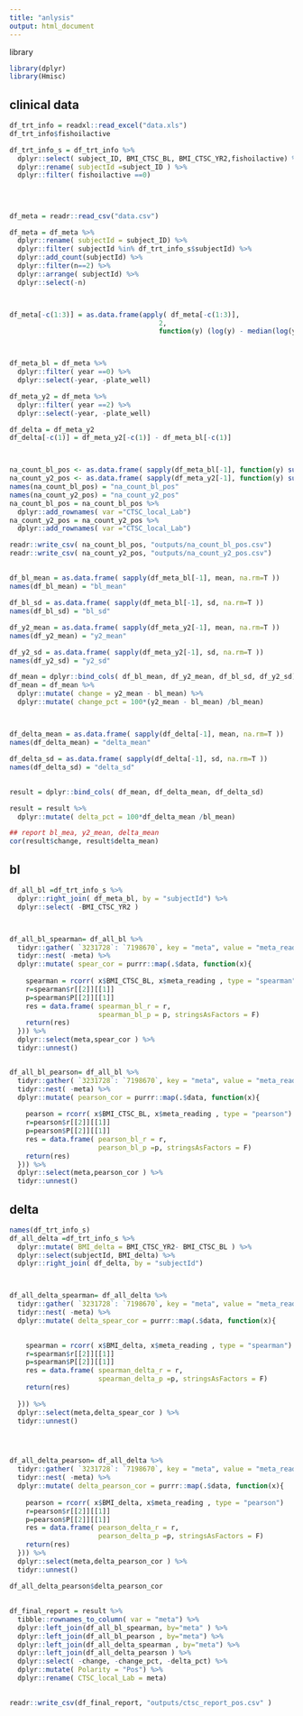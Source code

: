 ```yaml
---
title: "anlysis"
output: html_document
---
```



library
```r
library(dplyr)
library(Hmisc)

```




## clinical data
```r


df_trt_info = readxl::read_excel("data.xls")
df_trt_info$fishoilactive

df_trt_info_s = df_trt_info %>% 
  dplyr::select( subject_ID, BMI_CTSC_BL, BMI_CTSC_YR2,fishoilactive) %>% 
  dplyr::rename( subjectId =subject_ID ) %>% 
  dplyr::filter( fishoilactive ==0)




```


##
```r

df_meta = readr::read_csv("data.csv")

df_meta = df_meta %>% 
  dplyr::rename( subjectId = subject_ID) %>% 
  dplyr::filter( subjectId %in% df_trt_info_s$subjectId) %>% 
  dplyr::add_count(subjectId) %>% 
  dplyr::filter(n==2) %>% 
  dplyr::arrange( subjectId) %>% 
  dplyr::select(-n)



df_meta[-c(1:3)] = as.data.frame(apply( df_meta[-c(1:3)],
                                     2,
                                     function(y) (log(y) - median(log(y), na.rm = T))/ sd(log(y), na.rm = T)))



df_meta_bl = df_meta %>% 
  dplyr::filter( year ==0) %>% 
  dplyr::select(-year, -plate_well)

df_meta_y2 = df_meta %>% 
  dplyr::filter( year ==2) %>% 
  dplyr::select(-year, -plate_well)

df_delta = df_meta_y2
df_delta[-c(1)] = df_meta_y2[-c(1)] - df_meta_bl[-c(1)]



na_count_bl_pos <- as.data.frame( sapply(df_meta_bl[-1], function(y) sum(length(which(is.na(y))))) )
na_count_y2_pos <- as.data.frame( sapply(df_meta_y2[-1], function(y) sum(length(which(is.na(y))))) )
names(na_count_bl_pos) = "na_count_bl_pos"
names(na_count_y2_pos) = "na_count_y2_pos"
na_count_bl_pos = na_count_bl_pos %>% 
  dplyr::add_rownames( var ="CTSC_local_Lab")
na_count_y2_pos = na_count_y2_pos %>% 
  dplyr::add_rownames( var ="CTSC_local_Lab")

readr::write_csv( na_count_bl_pos, "outputs/na_count_bl_pos.csv")
readr::write_csv( na_count_y2_pos, "outputs/na_count_y2_pos.csv")


```






##
```r

df_bl_mean = as.data.frame( sapply(df_meta_bl[-1], mean, na.rm=T ))
names(df_bl_mean) = "bl_mean"

df_bl_sd = as.data.frame( sapply(df_meta_bl[-1], sd, na.rm=T ))
names(df_bl_sd) = "bl_sd"

df_y2_mean = as.data.frame( sapply(df_meta_y2[-1], mean, na.rm=T ))
names(df_y2_mean) = "y2_mean"

df_y2_sd = as.data.frame( sapply(df_meta_y2[-1], sd, na.rm=T ))
names(df_y2_sd) = "y2_sd"

df_mean = dplyr::bind_cols( df_bl_mean, df_y2_mean, df_bl_sd, df_y2_sd)
df_mean = df_mean %>% 
  dplyr::mutate( change = y2_mean - bl_mean) %>% 
  dplyr::mutate( change_pct = 100*(y2_mean - bl_mean) /bl_mean)



df_delta_mean = as.data.frame( sapply(df_delta[-1], mean, na.rm=T ))
names(df_delta_mean) = "delta_mean"

df_delta_sd = as.data.frame( sapply(df_delta[-1], sd, na.rm=T ))
names(df_delta_sd) = "delta_sd"

```



##
```r

result = dplyr::bind_cols( df_mean, df_delta_mean, df_delta_sd)

result = result %>% 
  dplyr::mutate( delta_pct = 100*df_delta_mean /bl_mean)

## report bl_mea, y2_mean, delta_mean
cor(result$change, result$delta_mean)

```


## bl
```r

df_all_bl =df_trt_info_s %>% 
  dplyr::right_join( df_meta_bl, by = "subjectId") %>% 
  dplyr::select( -BMI_CTSC_YR2 )



df_all_bl_spearman= df_all_bl %>% 
  tidyr::gather( `3231728`: `7198670`, key = "meta", value = "meta_reading") %>% 
  tidyr::nest( -meta) %>% 
  dplyr::mutate( spear_cor = purrr::map(.$data, function(x){
    
    spearman = rcorr( x$BMI_CTSC_BL, x$meta_reading , type = "spearman")
    r=spearman$r[[2]][[1]]
    p=spearman$P[[2]][[1]]
    res = data.frame( spearman_bl_r = r,
                      spearman_bl_p = p, stringsAsFactors = F)
    return(res)
  })) %>% 
  dplyr::select(meta,spear_cor ) %>% 
  tidyr::unnest()


df_all_bl_pearson= df_all_bl %>% 
  tidyr::gather( `3231728`: `7198670`, key = "meta", value = "meta_reading") %>% 
  tidyr::nest( -meta) %>% 
  dplyr::mutate( pearson_cor = purrr::map(.$data, function(x){
    
    pearson = rcorr( x$BMI_CTSC_BL, x$meta_reading , type = "pearson")
    r=pearson$r[[2]][[1]]
    p=pearson$P[[2]][[1]]
    res = data.frame( pearson_bl_r = r,
                      pearson_bl_p =p, stringsAsFactors = F)
    return(res)
  })) %>% 
  dplyr::select(meta,pearson_cor ) %>% 
  tidyr::unnest()

```





## delta
```r
names(df_trt_info_s)
df_all_delta =df_trt_info_s %>% 
  dplyr::mutate( BMI_delta = BMI_CTSC_YR2- BMI_CTSC_BL ) %>% 
  dplyr::select(subjectId, BMI_delta) %>% 
  dplyr::right_join( df_delta, by = "subjectId") 



df_all_delta_spearman= df_all_delta %>% 
  tidyr::gather( `3231728`: `7198670`, key = "meta", value = "meta_reading") %>% 
  tidyr::nest( -meta) %>% 
  dplyr::mutate( delta_spear_cor = purrr::map(.$data, function(x){

    
    spearman = rcorr( x$BMI_delta, x$meta_reading , type = "spearman")
    r=spearman$r[[2]][[1]]
    p=spearman$P[[2]][[1]]
    res = data.frame( spearman_delta_r = r,
                      spearman_delta_p =p, stringsAsFactors = F)
    return(res)
    
  })) %>% 
  dplyr::select(meta,delta_spear_cor ) %>% 
  tidyr::unnest()




df_all_delta_pearson= df_all_delta %>% 
  tidyr::gather( `3231728`: `7198670`, key = "meta", value = "meta_reading") %>% 
  tidyr::nest( -meta) %>% 
  dplyr::mutate( delta_pearson_cor = purrr::map(.$data, function(x){
    
    pearson = rcorr( x$BMI_delta, x$meta_reading , type = "pearson")
    r=pearson$r[[2]][[1]]
    p=pearson$P[[2]][[1]]
    res = data.frame( pearson_delta_r = r,
                      pearson_delta_p =p, stringsAsFactors = F)
    return(res)
  })) %>% 
  dplyr::select(meta,delta_pearson_cor ) %>% 
  tidyr::unnest()

df_all_delta_pearson$delta_pearson_cor

```



##
```r

df_final_report = result %>% 
  tibble::rownames_to_column( var = "meta") %>% 
  dplyr::left_join(df_all_bl_spearman, by="meta" ) %>% 
  dplyr::left_join(df_all_bl_pearson , by="meta") %>% 
  dplyr::left_join(df_all_delta_spearman , by="meta") %>% 
  dplyr::left_join(df_all_delta_pearson ) %>% 
  dplyr::select( -change, -change_pct, -delta_pct) %>% 
  dplyr::mutate( Polarity = "Pos") %>% 
  dplyr::rename( CTSC_local_Lab = meta)
  

readr::write_csv(df_final_report, "outputs/ctsc_report_pos.csv" )
```
